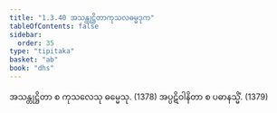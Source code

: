 ```yaml
---
title: "1.3.40 အသန္တုဋ္ဌိတာကုသလဓမ္မဒုက"
tableOfContents: false
sidebar:
  order: 35
type: "tipitaka"
basket: "ab"
book: "dhs"
---
```



<DynamicBreadcrumb />

<Division number="162" book="dhs">

<Paragraph number="360" book="dhs">
အသန္တုဋ္ဌိတာ စ ကုသလေသု ဓမ္မေသု. (<Emphasis>1378</Emphasis>)
</Paragraph>

<Paragraph number="361" book="dhs">
အပ္ပဋိဝါနိတာ စ ပဓာနသ္မိံ. (<Emphasis>1379</Emphasis>)
</Paragraph>
</Division>